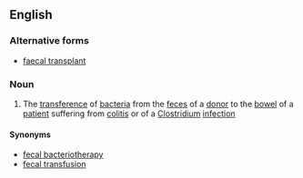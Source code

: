 ==English==

===Alternative forms===
* [[faecal transplant]]

===Noun===
{{en-noun|head=[[fecal]] [[transplant]]}}

# {{label|en|medicine}} The [[transference]] of [[bacteria]] from the [[feces]] of a [[donor]] to the [[bowel]] of a [[patient]] suffering from [[colitis]] or of a [[Clostridium]] [[infection]]

====Synonyms====
* [[fecal bacteriotherapy]]
* [[fecal transfusion]]